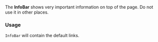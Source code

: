 The **InfoBar** shows very important information on top of the page. Do not use it in other places.

### Usage

`InfoBar` will contain the default links.

<!--
```js
import { InfoBar } from '@wfp/ui';
```

```js
<InfoBar pageWidth="narrow" />
```
-->
